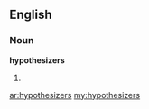 ==English==

===Noun===
'''hypothesizers'''

# {{plural of|[[hypothesizer]]}}

[[ar:hypothesizers]]
[[my:hypothesizers]]